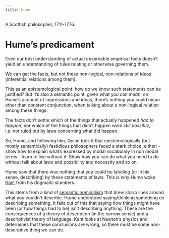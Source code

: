 ```yaml
---
title: Hume
---
```


A Scottish philosopher, 1711-1776.

# Hume's predicament
Even our best understanding of actual observable empirical facts doesn't yield an understanding of rules relating or otherwise governing them.

We can get the facts, but not these non-logical, non-relations of ideas (inferential relations among them).

This as an epistemological point: how do we know such statements can be justified? But it's also a semantic point: given what you can *mean*, on Hume's account of impressions and ideas, there's nothing you could mean other than constant conjunction, when talking about a non-logical relation among these things.

The facts don't settle which of the things that actually happened *had to happen*, nor which of the things that didn't happen *were still possible*, i.e. not ruled out by laws concerning what did happen.

So, Hume, and following him, Quine took it that epistemologically (but mostly semantically) fastidious philosophers faced a stark choice, either:
- show how to explain what's expressed by modal vocabulary in non modal terms
- learn to live without it: Show how you can do what you need to do without talk about laws and possibility and necessity and so on.

Hume saw that there was nothing that you could be labeling (or in his sense, describing) by these statements of laws. This is why Hume woke [Kant](/docs/phil/people/kant/index.qmd) from his dogmatic slumbers.

This stems from a kind of [semantic nominalism](/docs/phil/people/brandom/sellars09/4/#semantic-nominalism) that drew sharp lines around what you couldn't describe. Hume understood saying/thinking something *as* describing something. It falls out of this that saying how things might have been (or how things had to be) isn't describing anything. These are the consequences of a theory of description (in the narrow sense) and a descriptivist theory of language. Kant looks at Newton's physics and determines that these conclusions are wrong, so there must be some non-descriptive thing we can do.